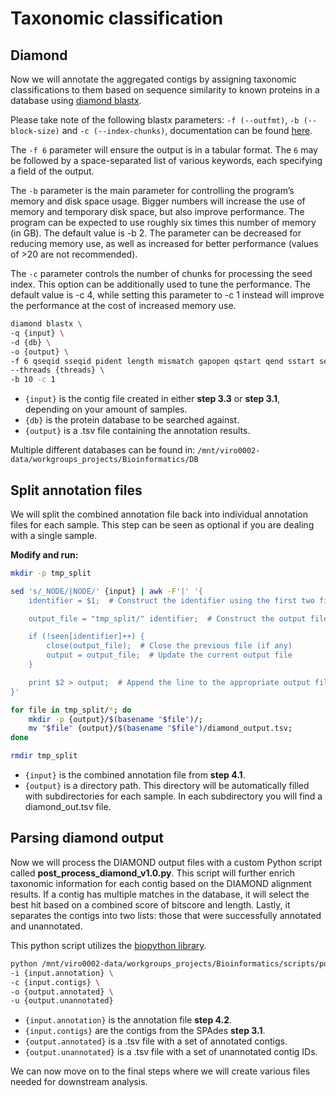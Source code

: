 # Taxonomic classification

## Diamond

Now we will annotate the aggregated contigs by assigning taxonomic classifications to them based on sequence similarity to known proteins in a database using [diamond blastx](https://github.com/bbuchfink/diamond){target="_blank"}.

Please take note of the following blastx parameters: `-f (--outfmt)`, `-b (--block-size)` and `-c (--index-chunks)`, documentation can be found [here](http://diamondsearch.org/forums/index.php?pages/command_line_options/){target="_blank"}.

The `-f 6` parameter will ensure the output is in a tabular format. The `6` may be followed by a space-separated list of various keywords, each specifying a field of the output.

The `-b` parameter is the main parameter for controlling the program’s memory and disk space usage. Bigger numbers will increase the use of memory and temporary disk space, but also improve performance. The program can be expected to use roughly six times this number of memory (in GB). The default value is -b 2. The parameter can be decreased for reducing memory use, as well as increased for better performance (values of \>20 are not recommended).

The `-c` parameter controls the number of chunks for processing the seed index. This option can be additionally used to tune the performance. The default value is -c 4, while setting this parameter to -c 1 instead will improve the performance at the cost of increased memory use.

``` bash
diamond blastx \
-q {input} \
-d {db} \
-o {output} \
-f 6 qseqid sseqid pident length mismatch gapopen qstart qend sstart send evalue bitscore staxids \
--threads {threads} \
-b 10 -c 1
```

-   `{input}` is the contig file created in either **step 3.3** or **step 3.1**, depending on your amount of samples.
-   `{db}` is the protein database to be searched against.
-   `{output}` is a .tsv file containing the annotation results.

Multiple different databases can be found in: `/mnt/viro0002-data/workgroups_projects/Bioinformatics/DB`

## Split annotation files

We will split the combined annotation file back into individual annotation files for each sample. This step can be seen as optional if you are dealing with a single sample.

**Modify and run:**

``` bash
mkdir -p tmp_split

sed 's/_NODE/|NODE/' {input} | awk -F'|' '{
    identifier = $1;  # Construct the identifier using the first two fields

    output_file = "tmp_split/" identifier;  # Construct the output filename

    if (!seen[identifier]++) {
        close(output_file);  # Close the previous file (if any)
        output = output_file;  # Update the current output file
    }

    print $2 > output;  # Append the line to the appropriate output file
}'

for file in tmp_split/*; do
    mkdir -p {output}/$(basename "$file")/;
    mv "$file" {output}/$(basename "$file")/diamond_output.tsv;
done

rmdir tmp_split
```

-   `{input}` is the combined annotation file from **step 4.1**.
-   `{output}` is a directory path. This directory will be automatically filled with subdirectories for each sample. In each subdirectory you will find a diamond_out.tsv file.

## Parsing diamond output

Now we will process the DIAMOND output files with a custom Python script called **post_process_diamond_v1.0.py**. This script will further enrich taxonomic information for each contig based on the DIAMOND alignment results. If a contig has multiple matches in the database, it will select the best hit based on a combined score of bitscore and length. Lastly, it separates the contigs into two lists: those that were successfully annotated and unannotated.

This python script utilizes the [biopython library](https://biopython.org/){target="_blank"}.

``` bash
python /mnt/viro0002-data/workgroups_projects/Bioinformatics/scripts/post_process_diamond_v1.0.py \
-i {input.annotation} \
-c {input.contigs} \
-o {output.annotated} \
-u {output.unannotated}
```

-   `{input.annotation}` is the annotation file **step 4.2**.
-   `{input.contigs}` are the contigs from the SPAdes **step 3.1**.
-   `{output.annotated}` is a .tsv file with a set of annotated contigs.
-   `{output.unannotated}` is a .tsv file with a set of unannotated contig IDs.

::: callout-note
We can now move on to the final steps where we will create various files needed for downstream analysis.
:::
